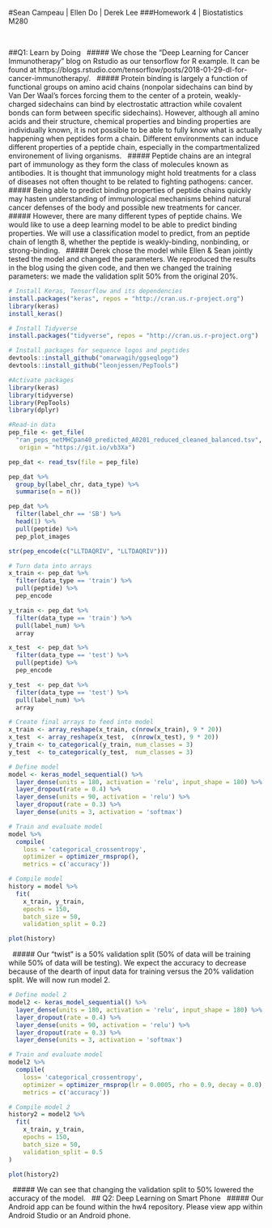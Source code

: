 #Sean Campeau | Ellen Do | Derek Lee
###Homework 4 | Biostatistics M280

&nbsp;
&nbsp;
&nbsp;

##Q1: Learn by Doing
&nbsp;
##### We chose the "Deep Learning for Cancer Immunotherapy" blog on Rstudio as our tensorflow for R example. It can be found at https://blogs.rstudio.com/tensorflow/posts/2018-01-29-dl-for-cancer-immunotherapy/.
&nbsp;
##### Protein binding is largely a function of functional groups on amino acid chains (nonpolar sidechains can bind by Van Der Waal's forces forcing them to the center of a protein, weakly-charged sidechains can bind by electrostatic attraction while covalent bonds can form between specific sidechains). However, although all amino acids and their structure, chemical properties and binding properties are individually known, it is not possible to be able to fully know what is actually happening when peptides form a chain. Different environments can induce different properties of a peptide chain, especially in the compartmentalized environement of living organisms.
&nbsp;
##### Peptide chains are an integral part of immunology as they form the class of molecules known as antibodies. It is thought that immunology might hold treatments for a class of diseases not often thought to be related to fighting pathogens: cancer.
&nbsp;
##### Being able to predict binding properties of peptide chains quickly may hasten understanding of immunological mechanisms behind natural cancer defenses of the body and possible new treatments for cancer.
&nbsp;
##### However, there are many different types of peptide chains. We would like to use a deep learning model to be able to predict binding properties. We will use a classification model to predict, from an peptide chain of length 8, whether the peptide is weakly-binding, nonbinding, or strong-binding.
&nbsp;
##### Derek chose the model while Ellen & Sean jointly tested the model and changed the parameters. We reproduced the results in the blog using the given code, and then we changed the training parameters: we made the validation split 50% from the original 20%.
&nbsp;
```R
# Install Keras, Tensorflow and its dependencies
install.packages("keras", repos = "http://cran.us.r-project.org")
library(keras)
install_keras()

# Install Tidyverse
install.packages("tidyverse", repos = "http://cran.us.r-project.org")

# Install packages for sequence logos and peptides
devtools::install_github("omarwagih/ggseqlogo")
devtools::install_github("leonjessen/PepTools")

#Activate packages
library(keras)
library(tidyverse)
library(PepTools)
library(dplyr)

#Read-in data
pep_file <- get_file(
  "ran_peps_netMHCpan40_predicted_A0201_reduced_cleaned_balanced.tsv", 
   origin = "https://git.io/vb3Xa") 

pep_dat <- read_tsv(file = pep_file)

pep_dat %>% 
  group_by(label_chr, data_type) %>% 
  summarise(n = n())

pep_dat %>% 
  filter(label_chr == 'SB') %>% 
  head(1) %>% 
  pull(peptide) %>% 
  pep_plot_images

str(pep_encode(c("LLTDAQRIV", "LLTDAQRIV")))

# Turn data into arrays
x_train <- pep_dat %>% 
  filter(data_type == 'train') %>% 
  pull(peptide) %>% 
  pep_encode

y_train <- pep_dat %>% 
  filter(data_type == 'train') %>% 
  pull(label_num) %>% 
  array

x_test  <- pep_dat %>% 
  filter(data_type == 'test') %>% 
  pull(peptide) %>% 
  pep_encode

y_test  <- pep_dat %>% 
  filter(data_type == 'test') %>% 
  pull(label_num) %>% 
  array

# Create final arrays to feed into model
x_train <- array_reshape(x_train, c(nrow(x_train), 9 * 20))
x_test  <- array_reshape(x_test,  c(nrow(x_test), 9 * 20))
y_train <- to_categorical(y_train, num_classes = 3)
y_test  <- to_categorical(y_test,  num_classes = 3)

# Define model
model <- keras_model_sequential() %>% 
  layer_dense(units = 180, activation = 'relu', input_shape = 180) %>% 
  layer_dropout(rate = 0.4) %>% 
  layer_dense(units = 90, activation = 'relu') %>%
  layer_dropout(rate = 0.3) %>%
  layer_dense(units = 3, activation = 'softmax')

# Train and evaluate model
model %>% 
  compile(
    loss = 'categorical_crossentropy',
    optimizer = optimizer_rmsprop(),
    metrics = c('accuracy'))

# Compile model
history = model %>% 
  fit(
    x_train, y_train, 
    epochs = 150, 
    batch_size = 50, 
    validation_split = 0.2)

plot(history)
```
&nbsp;
##### Our "twist" is a 50% validation split (50% of data will be training while 50% of data will be testing). We expect the accuracy to decrease because of the dearth of input data for training versus the 20% validation split. We will now run model 2.
&nbsp;
```r
# Define model 2
model2 <- keras_model_sequential() %>% 
  layer_dense(units = 180, activation = 'relu', input_shape = 180) %>% 
  layer_dropout(rate = 0.4) %>% 
  layer_dense(units = 90, activation = 'relu') %>%
  layer_dropout(rate = 0.3) %>%
  layer_dense(units = 3, activation = 'softmax')

# Train and evaluate model
model2 %>% 
  compile(
    loss= 'categorical_crossentropy',
    optimizer = optimizer_rmsprop(lr = 0.0005, rho = 0.9, decay = 0.0),
    metrics = c('accuracy'))

# Compile model 2
history2 = model2 %>% 
  fit(
    x_train, y_train, 
    epochs = 150, 
    batch_size = 50, 
    validation_split = 0.5
)

plot(history2)
```
&nbsp;
##### We can see that changing the validation split to 50% lowered the accuracy of the model.
&nbsp;
## Q2: Deep Learning on Smart Phone
&nbsp;
##### Our Android app can be found within the hw4 repository. Please view app within Android Studio or an Android phone.